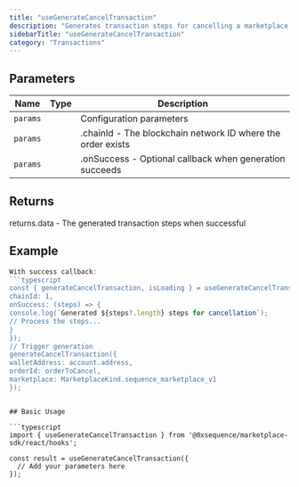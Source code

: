 ```yaml
---
title: "useGenerateCancelTransaction"
description: "Generates transaction steps for cancelling a marketplace order This hook creates a mutation that calls the marketplace API to generate the necessary transaction or signature steps for cancelling an order. The returned steps can then be executed to complete the cancellation."
sidebarTitle: "useGenerateCancelTransaction"
category: "Transactions"
---
```


## Parameters

| Name | Type | Description |
|------|------|-------------|
| `params` |  | Configuration parameters |
| `params` |  | .chainId - The blockchain network ID where the order exists |
| `params` |  | .onSuccess - Optional callback when generation succeeds |

## Returns

returns.data - The generated transaction steps when successful

## Example

```typescript
With success callback:
```typescript
const { generateCancelTransaction, isLoading } = useGenerateCancelTransaction({
chainId: 1,
onSuccess: (steps) => {
console.log(`Generated ${steps?.length} steps for cancellation`);
// Process the steps...
}
});
// Trigger generation
generateCancelTransaction({
walletAddress: account.address,
orderId: orderToCancel,
marketplace: MarketplaceKind.sequence_marketplace_v1
});
```
```

## Basic Usage

```typescript
import { useGenerateCancelTransaction } from '@0xsequence/marketplace-sdk/react/hooks';

const result = useGenerateCancelTransaction({
  // Add your parameters here
});
```

